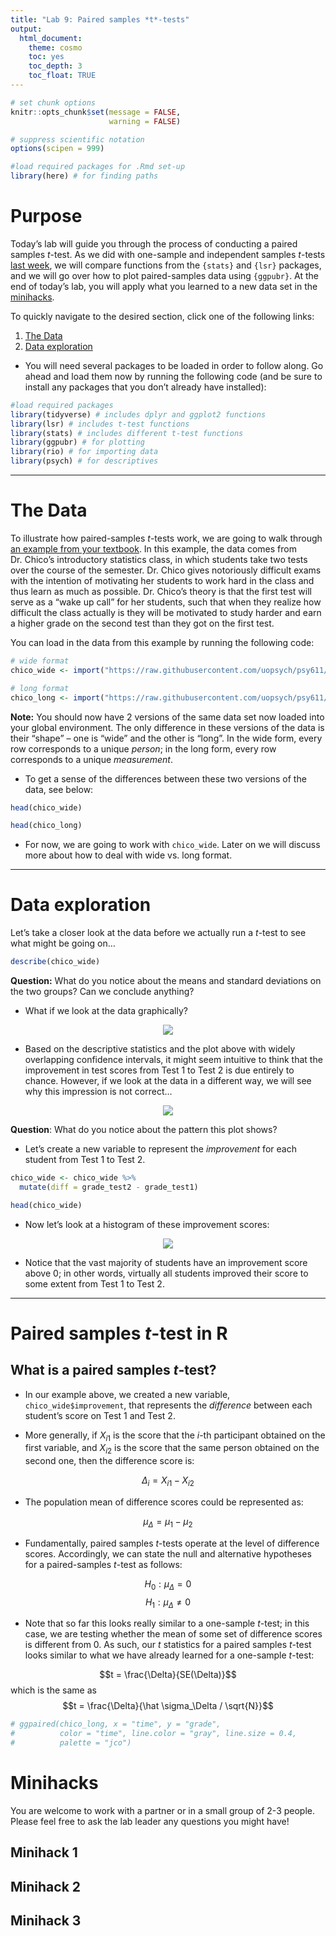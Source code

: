 ```yaml
---
title: "Lab 9: Paired samples *t*-tests"
output: 
  html_document: 
    theme: cosmo
    toc: yes
    toc_depth: 3
    toc_float: TRUE
---
```


```r
# set chunk options
knitr::opts_chunk$set(message = FALSE,
                      warning = FALSE)

# suppress scientific notation
options(scipen = 999)

#load required packages for .Rmd set-up
library(here) # for finding paths
```

# Purpose

Today's lab will guide you through the process of conducting a paired samples *t*-test. As we did with one-sample and independent samples *t*-tests [last week](https://uopsych.github.io/psy611/labs/lab-8.html){target="_blank"}, we will compare functions from the `{stats}` and `{lsr}` packages, and we will go over how to plot paired-samples data using `{ggpubr}`. At the end of today's lab, you will apply what you learned to a new data set in the [minihacks](#minihacks).


To quickly navigate to the desired section, click one of the following links:

1. [The Data](#data)
2. [Data exploration](#explore)


* You will need several packages to be loaded in order to follow along. Go ahead and load them now by running the following code (and be sure to install any packages that you don't already have installed):

```r
#load required packages
library(tidyverse) # includes dplyr and ggplot2 functions
library(lsr) # includes t-test functions
library(stats) # includes different t-test functions
library(ggpubr) # for plotting
library(rio) # for importing data
library(psych) # for descriptives
```

***

# The Data {#data}

To illustrate how paired-samples *t*-tests work, we are going to walk through [an example from your textbook](https://learningstatisticswithr-bookdown.netlify.com/ttest.html#pairedsamplesttest){target="_blank"}. In this example, the data comes from Dr. Chico's introductory statistics class, in which students take two tests over the course of the semester. Dr. Chico gives notoriously difficult exams with the intention of motivating her students to work hard in the class and thus learn as much as possible. Dr. Chico's theory is that the first test will serve as a "wake up call" for her students, such that when they realize how difficult the class actually is they will be motivated to study harder and earn a higher grade on the second test than they got on the first test.

You can load in the data from this example by running the following code:

```r
# wide format
chico_wide <- import("https://raw.githubusercontent.com/uopsych/psy611/master/labs/resources/lab9/data/chico_wide.csv")

# long format
chico_long <- import("https://raw.githubusercontent.com/uopsych/psy611/master/labs/resources/lab9/data/chico_long.csv")
```

**Note:** You should now have 2 versions of the same data set now loaded into your global environment. The only difference in these versions of the data is their "shape" -- one is "wide" and the other is "long". In the wide form, every row corresponds to a unique *person*; in the long form, every row corresponds to a unique *measurement*.

* To get a sense of the differences between these two versions of the data, see below:

```r
head(chico_wide)

head(chico_long)
```

* For now, we are going to work with `chico_wide`. Later on we will discuss more about how to deal with wide vs. long format. 

***

# Data exploration {#explore}

Let's take a closer look at the data before we actually run a *t*-test to see what might be going on...

```r
describe(chico_wide)
```

**Question:** What do you notice about the means and standard deviations on the two groups? Can we conclude anything?

* What if we look at the data graphically? 

<center>
![](resources/lab9/lsr_figs/line.png)
</center>


* Based on the descriptive statistics and the plot above with widely overlapping confidence intervals, it might seem intuitive to think that the improvement in test scores from Test 1 to Test 2 is due entirely to chance. However, if we look at the data in a different way, we will see why this impression is not correct...

<center>
![](resources/lab9/lsr_figs/scatter.png)
</center>

**Question**: What do you notice about the pattern this plot shows?

* Let's create a new variable to represent the *improvement* for each student from Test 1 to Test 2.

```r
chico_wide <- chico_wide %>% 
  mutate(diff = grade_test2 - grade_test1)

head(chico_wide)
```

* Now let's look at a histogram of these improvement scores:

<center>
![](resources/lab9/lsr_figs/hist.png)
</center>


* Notice that the vast majority of students have an improvement score above 0; in other words, virtually all students improved their score to some extent from Test 1 to Test 2. 

***

# Paired samples *t*-test in R

## What is a paired samples *t*-test?

* In our example above, we created a new variable, `chico_wide$improvement`, that represents the *difference* between each student's score on Test 1 and Test 2. 

* More generally, if $X_{i1}$ is the score that the $i$-th participant obtained on the first variable, and $X_{i2}$ is the score that the same person obtained on the second one, then the difference score is:

$$ \Delta_i = X_{i1} - X_{i2}$$

* The population mean of difference scores could be represented as:

$$ \mu_\Delta = \mu_1  - \mu_2$$ 

* Fundamentally, paired samples *t*-tests operate at the level of difference scores. Accordingly, we can state the null and alternative hypotheses for a paired-samples *t*-test as follows:

$$ H_0: \mu_\Delta = 0 $$ 
$$ H_1: \mu_\Delta \neq 0 $$ 

* Note that so far this looks really similar to a one-sample *t*-test; in this case, we are testing whether the mean of some set of difference scores is different from 0. As such, our *t* statistics for a paired samples *t*-test looks similar to what we have already learned for a one-sample *t*-test:

$$t = \frac{\Delta}{SE(\Delta)}$$
which is the same as
$$t = \frac{\Delta}{\hat \sigma_\Delta / \sqrt{N}}$$




```r
# ggpaired(chico_long, x = "time", y = "grade",
#          color = "time", line.color = "gray", line.size = 0.4,
#          palette = "jco")
```


# Minihacks {#minihacks}

You are welcome to work with a partner or in a small group of 2-3 people. Please feel free to ask the lab leader any questions you might have!

## Minihack 1

## Minihack 2

## Minihack 3